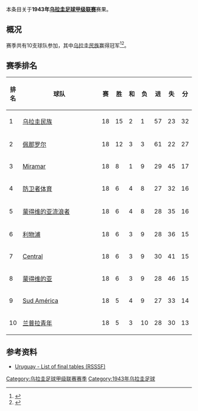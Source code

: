 本条目关于'''1943年[[乌拉圭足球甲级联赛|乌拉圭足球甲级联赛]]'''赛果。

==概况==
赛季共有10支球队参加，其中[[民族足球俱乐部|乌拉圭民族]]赢得冠军<ref>{{Cite web |url=http://www.campeoesdofutebol.com.br/uruguai.html |title=Campeoesdofutebol.com.br |accessdate=2017-08-25 |archive-date=2017-08-25 |archive-url=https://web.archive.org/web/20170825064212/http://www.campeoesdofutebol.com.br/uruguai.html |dead-url=no }}</ref><ref>{{Cite web |url=http://www.sobrefutbol.com/torneos/torneo_uruguayo.htm |title=Sobrefutbol.com |accessdate=2017-08-25 |archive-date=2017-08-25 |archive-url=https://web.archive.org/web/20170825063006/http://www.sobrefutbol.com/torneos/torneo_uruguayo.htm |dead-url=no }}</ref>。

==赛季排名==
{| class="wikitable" style="text-align:center;"
!排名!!style="width:15em"|球队!!赛!!胜!!和!!负!!进!!失!!分
|-
|1||align="left"|[[民族足球俱乐部|乌拉圭民族]]||18||15||2||1||57||23||32
|-
|2||align="left"|[[佩那罗尔足球俱乐部|佩那罗尔]]||18||12||3||3||61||22||27
|-
|3||align="left"|[[Miramar_Misiones|Miramar]]||18||8||1||9||29||45||17
|-
|4||align="left"|[[防卫者体育|防卫者体育]]||18||6||4||8||27||32||16
|-
|5||align="left"|[[蒙得维的亚流浪者足球俱乐部|蒙得维的亚流浪者]]||18||6||4||8||28||35||16
|-
|6||align="left"|[[利物浦足球俱乐部_(乌拉圭)|利物浦]]||18||6||3||9||28||36||15
|-
|7||align="left"|[[Central_Español|Central]]||18||6||3||9||30||41||15
|-
|8||align="left"|[[蒙得维的亚竞赛俱乐部|蒙得维的亚]]||18||6||3||9||28||46||15
|-
|9||align="left"|[[Sud_América|Sud América]]||18||5||4||9||27||33||14
|-
|10||align="left"|[[兰普拉青年|兰普拉青年]]||18||5||3||10||28||30||13
|}

==参考资料==
{{reflist}}

*[http://www.rsssf.com/tablesu/uruhist.html Uruguay - List of final tables (RSSSF)]{{Wayback|url=http://www.rsssf.com/tablesu/uruhist.html |date=20100102114932 }}

{{Primera División Uruguaya seasons}}


[[Category:乌拉圭足球甲级联赛赛季|Category:乌拉圭足球甲级联赛赛季]]
[[Category:1943年乌拉圭足球|Category:1943年乌拉圭足球]]